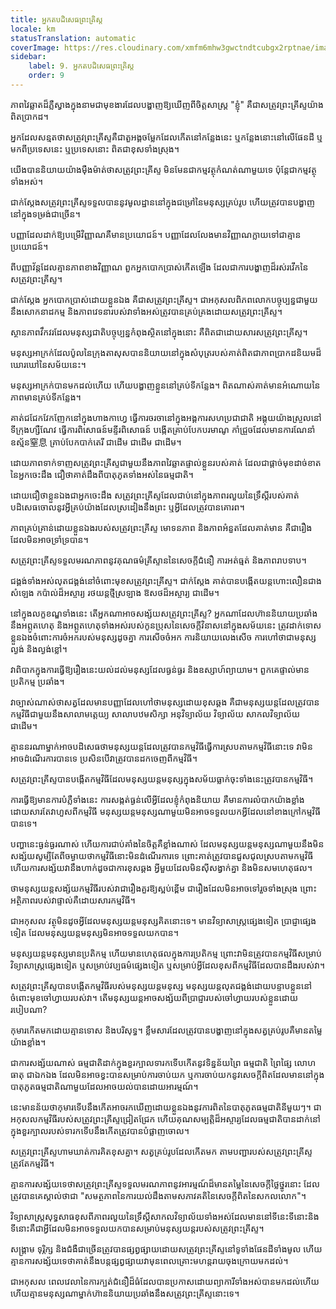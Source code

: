 ```yaml
---
title: អ្នកតបដិសេធព្រះគ្រិស្ដ
locale: km
statusTranslation: automatic
coverImage: https://res.cloudinary.com/xmfm6mhw3gwctndtcubgx2rptnae/image/upload/v1741354419/small_cover_la_gran_rebelion_28716e29d2.webp
sidebar:
    label: 9. អ្នកតបដិសេធព្រះគ្រិស្ដ
    order: 9
---
```

ភាពវៃឆ្លាតដ៏ភ្លឺស្វាងក្នុងនាមជាមុខងារដែលបង្ហាញឱ្យឃើញពីចិត្តសាស្ត្រ "ខ្ញុំ" គឺជាសត្រូវព្រះគ្រីស្ទយ៉ាងពិតប្រាកដ។

អ្នកដែលសន្មតថាសត្រូវព្រះគ្រីស្ទគឺជាតួអង្គចម្លែកដែលកើតនៅកន្លែងនេះ ឬកន្លែងនោះនៅលើផែនដី ឬមកពីប្រទេសនេះ ឬប្រទេសនោះ ពិតជាខុសទាំងស្រុង។

យើងបាននិយាយយ៉ាងម៉ឺងម៉ាត់ថាសត្រូវព្រះគ្រីស្ទ មិនមែនជាកម្មវត្ថុកំណត់ណាមួយទេ ប៉ុន្តែជាកម្មវត្ថុទាំងអស់។

ជាក់ស្តែងសត្រូវព្រះគ្រីស្ទទទួលបាននូវមូលដ្ឋាននៅក្នុងជម្រៅនៃមនុស្សគ្រប់រូប ហើយត្រូវបានបង្ហាញនៅក្នុងទម្រង់ជាច្រើន។

បញ្ញាដែលដាក់ឱ្យបម្រើវិញ្ញាណគឺមានប្រយោជន៍។ បញ្ញាដែលលែងមានវិញ្ញាណក្លាយទៅជាគ្មានប្រយោជន៍។

ពីបញ្ញាវ័ន្តដែលគ្មានភាពខាងវិញ្ញាណ ពួកអ្នកបោកប្រាស់កើតឡើង ដែលជាការបង្ហាញដ៏រស់រវើកនៃសត្រូវព្រះគ្រីស្ទ។

ជាក់ស្តែង អ្នកបោកប្រាស់ដោយខ្លួនឯង គឺជាសត្រូវព្រះគ្រីស្ទ។ ជាអកុសលពិភពលោកបច្ចុប្បន្នជាមួយនឹងសោកនាដកម្ម និងភាពវេទនារបស់វាទាំងអស់ត្រូវបានគ្រប់គ្រងដោយសត្រូវព្រះគ្រីស្ទ។

ស្ថានភាពវឹកវរដែលមនុស្សជាតិបច្ចុប្បន្នកំពុងស្ថិតនៅក្នុងនោះ គឺពិតជាដោយសារសត្រូវព្រះគ្រីស្ទ។

មនុស្សអាក្រក់ដែលប៉ូលនៃក្រុងតាសុសបាននិយាយនៅក្នុងសំបុត្ររបស់គាត់ពិតជាភាពប្រាកដនិយមដ៏ឃោរឃៅនៃសម័យនេះ។

មនុស្សអាក្រក់បានមកដល់ហើយ ហើយបង្ហាញខ្លួននៅគ្រប់ទីកន្លែង។ ពិតណាស់គាត់មានអំណោយនៃភាពមានគ្រប់ទីកន្លែង។

គាត់ជជែកវែកញែកនៅក្នុងហាងកាហ្វេ ធ្វើការចរចានៅក្នុងអង្គការសហប្រជាជាតិ អង្គុយយ៉ាងស្រួលនៅទីក្រុងហ្សឺណែវ ធ្វើការពិសោធន៍មន្ទីរពិសោធន៍ បង្កើតគ្រាប់បែកបរមាណូ កាំជ្រួចដែលមានការណែនាំ ឧស្ម័ន窒息 គ្រាប់បែកបាក់តេរី ជាដើម ជាដើម ជាដើម។

ដោយភាពទាក់ទាញសត្រូវព្រះគ្រីស្ទជាមួយនឹងភាពវៃឆ្លាតផ្ទាល់ខ្លួនរបស់គាត់ ដែលជាផ្តាច់មុខដាច់ខាតនៃអ្នកចេះដឹង ជឿថាគាត់ដឹងពីបាតុភូតទាំងអស់នៃធម្មជាតិ។

ដោយជឿថាខ្លួនឯងជាអ្នកចេះដឹង សត្រូវព្រះគ្រីស្ទដែលជាប់នៅក្នុងភាពរលួយនៃទ្រឹស្តីរបស់គាត់ បដិសេធចោលនូវអ្វីគ្រប់យ៉ាងដែលស្រដៀងនឹងព្រះ ឬអ្វីដែលត្រូវបានគោរព។

ភាពគ្រប់គ្រាន់ដោយខ្លួនឯងរបស់សត្រូវព្រះគ្រីស្ទ មោទនភាព និងភាពអំនួតដែលគាត់មាន គឺជារឿងដែលមិនអាចទ្រាំទ្របាន។

សត្រូវព្រះគ្រីស្ទទទួលមរណភាពនូវគុណធម៌គ្រីស្ទាននៃសេចក្តីជំនឿ ការអត់ធ្មត់ និងភាពរាបទាប។

ជង្គង់ទាំងអស់លុតជង្គង់នៅចំពោះមុខសត្រូវព្រះគ្រីស្ទ។ ជាក់ស្តែង គាត់បានបង្កើតយន្តហោះលឿនជាងសំឡេង កប៉ាល់ដ៏អស្ចារ្យ រថយន្តថ្មីស្រឡាង ឱសថដ៏អស្ចារ្យ ជាដើម។

នៅក្នុងលក្ខខណ្ឌទាំងនេះ តើអ្នកណាអាចសង្ស័យសត្រូវព្រះគ្រីស្ទ? អ្នកណាដែលហ៊ាននិយាយប្រឆាំងនឹងអព្ភូតហេតុ និងអព្ភូតហេតុទាំងអស់របស់កូនប្រុសនៃសេចក្តីវិនាសនៅក្នុងសម័យនេះ ត្រូវដាក់ទោសខ្លួនឯងចំពោះការចំអករបស់មនុស្សដូចគ្នា ការសើចចំអក ការនិយាយលេងសើច ការហៅថាជាមនុស្សល្ងង់ និងល្ងង់ខ្លៅ។

វាពិបាកក្នុងការធ្វើឱ្យរឿងនេះយល់ដល់មនុស្សដែលធ្ងន់ធ្ងរ និងឧស្សាហ៍ព្យាយាម។ ពួកគេផ្ទាល់មានប្រតិកម្ម ប្រឆាំង។

វាច្បាស់ណាស់ថាសត្វដែលមានបញ្ញាដែលហៅថាមនុស្សដោយខុសឆ្គង គឺជាមនុស្សយន្តដែលត្រូវបានកម្មវិធីជាមួយនឹងសាលាមត្តេយ្យ សាលាបឋមសិក្សា អនុវិទ្យាល័យ វិទ្យាល័យ សាកលវិទ្យាល័យ ជាដើម។

គ្មាននរណាម្នាក់អាចបដិសេធថាមនុស្សយន្តដែលត្រូវបានកម្មវិធីធ្វើការស្របតាមកម្មវិធីនោះទេ វាមិនអាចដំណើរការបានទេ ប្រសិនបើវាត្រូវបានដកចេញពីកម្មវិធី។

សត្រូវព្រះគ្រីស្ទបានបង្កើតកម្មវិធីដែលមនុស្សយន្តមនុស្សក្នុងសម័យធ្លាក់ចុះទាំងនេះត្រូវបានកម្មវិធី។

ការធ្វើឱ្យមានការបំភ្លឺទាំងនេះ ការសង្កត់ធ្ងន់លើអ្វីដែលខ្ញុំកំពុងនិយាយ គឺមានការលំបាកយ៉ាងខ្លាំង ដោយសារតែវាហួសពីកម្មវិធី មនុស្សយន្តមនុស្សណាមួយមិនអាចទទួលយកអ្វីដែលនៅខាងក្រៅកម្មវិធីបានទេ។

បញ្ហានេះធ្ងន់ធ្ងរណាស់ ហើយការជាប់គាំងនៃចិត្តគឺខ្លាំងណាស់ ដែលមនុស្សយន្តមនុស្សណាមួយនឹងមិនសង្ស័យសូម្បីតែពីចម្ងាយថាកម្មវិធីនោះមិនដំណើរការទេ ព្រោះគាត់ត្រូវបានជួសជុលស្របតាមកម្មវិធី ហើយការសង្ស័យវានឹងហាក់ដូចជាការខុសឆ្គង អ្វីមួយដែលមិនស៊ីសង្វាក់គ្នា និងមិនសមហេតុផល។

ថា​មនុស្ស​យន្ត​សង្ស័យ​កម្មវិធី​របស់​វា​ជា​រឿង​គួរ​ឱ្យ​ស្អប់​ខ្ពើម ជា​រឿង​ដែល​មិន​អាច​ទៅ​រួច​ទាំងស្រុង ព្រោះ​អត្ថិភាព​របស់​វា​ផ្ទាល់​គឺ​ដោយសារ​កម្មវិធី។

ជាអកុសល វត្ថុមិនដូចអ្វីដែលមនុស្សយន្តមនុស្សគិតនោះទេ។ មានវិទ្យាសាស្ត្រផ្សេងទៀត ប្រាជ្ញាផ្សេងទៀត ដែលមនុស្សយន្តមនុស្សមិនអាចទទួលយកបាន។

មនុស្សយន្តមនុស្សមានប្រតិកម្ម ហើយមានហេតុផលក្នុងការប្រតិកម្ម ព្រោះវាមិនត្រូវបានកម្មវិធីសម្រាប់វិទ្យាសាស្ត្រផ្សេងទៀត ឬសម្រាប់វប្បធម៌ផ្សេងទៀត ឬសម្រាប់អ្វីដែលខុសពីកម្មវិធីដែលបានដឹងរបស់វា។

សត្រូវព្រះគ្រីស្ទបានបង្កើតកម្មវិធីរបស់មនុស្សយន្តមនុស្ស មនុស្សយន្តលុតជង្គង់ដោយបន្ទាបខ្លួននៅចំពោះមុខចៅហ្វាយរបស់វា។ តើមនុស្សយន្តអាចសង្ស័យពីប្រាជ្ញារបស់ចៅហ្វាយរបស់ខ្លួនដោយរបៀបណា?

កុមារកើតមកដោយគ្មានទោស និងបរិសុទ្ធ។ ខ្លឹមសារដែលត្រូវបានបង្ហាញនៅក្នុងសត្វគ្រប់រូបគឺមានតម្លៃយ៉ាងខ្លាំង។

ជា​ការ​សង្ស័យ​ណាស់ ធម្មជាតិ​ដាក់​ក្នុង​ខួរក្បាល​ទារក​ទើប​កើត​នូវ​ទិន្នន័យ​ព្រៃ ធម្មជាតិ ព្រៃផ្សៃ លោហធាតុ ជា​ឯកឯង ដែល​មិន​អាច​ខ្វះ​បាន​សម្រាប់​ការ​ចាប់​យក ឬ​ការ​ចាប់​យក​នូវ​សេចក្តី​ពិត​ដែល​មាន​នៅ​ក្នុង​បាតុភូត​ធម្មជាតិ​ណា​មួយ​ដែល​អាច​យល់​បាន​ដោយ​អារម្មណ៍។

នេះមានន័យថាកុមារទើបនឹងកើតអាចរកឃើញដោយខ្លួនឯងនូវការពិតនៃបាតុភូតធម្មជាតិនីមួយៗ។ ជាអកុសលកម្មវិធីរបស់សត្រូវព្រះគ្រីស្ទជ្រៀតជ្រែក ហើយគុណសម្បត្តិដ៏អស្ចារ្យដែលធម្មជាតិបានដាក់នៅក្នុងខួរក្បាលរបស់ទារកទើបនឹងកើតត្រូវបានបំផ្លាញចោល។

សត្រូវព្រះគ្រីស្ទហាមឃាត់ការគិតខុសគ្នា។ សត្វគ្រប់រូបដែលកើតមក តាមបញ្ជារបស់សត្រូវព្រះគ្រីស្ទត្រូវតែកម្មវិធី។

គ្មានការសង្ស័យទេថាសត្រូវព្រះគ្រីស្ទទទួលមរណភាពនូវអារម្មណ៍ដ៏មានតម្លៃនៃសេចក្តីថ្លៃថ្នូរនោះ ដែលត្រូវបានគេស្គាល់ថាជា "សមត្ថភាពនៃការយល់ដឹងតាមសភាវគតិនៃសេចក្តីពិតនៃសកលលោក"។

វិទ្យាសាស្ត្រសុទ្ធសាធខុសពីភាពរលួយនៃទ្រឹស្តីសាកលវិទ្យាល័យទាំងអស់ដែលមាននៅទីនេះទីនោះនិងទីនោះគឺជាអ្វីដែលមិនអាចទទួលយកបានសម្រាប់មនុស្សយន្តរបស់សត្រូវព្រះគ្រីស្ទ។

សង្គ្រាម ទុរ្ភិក្ស និងជំងឺជាច្រើនត្រូវបានផ្សព្វផ្សាយដោយសត្រូវព្រះគ្រីស្ទនៅទូទាំងផែនដីទាំងមូល ហើយគ្មានការសង្ស័យទេថាគាត់នឹងបន្តផ្សព្វផ្សាយវាមុនពេលគ្រោះមហន្តរាយចុងក្រោយមកដល់។

ជាអកុសល ពេលវេលានៃការក្បត់ជំនឿដ៏ធំដែលបានប្រកាសដោយព្យាការីទាំងអស់បានមកដល់ហើយ ហើយគ្មានមនុស្សណាម្នាក់ហ៊ាននិយាយប្រឆាំងនឹងសត្រូវព្រះគ្រីស្ទនោះទេ។


